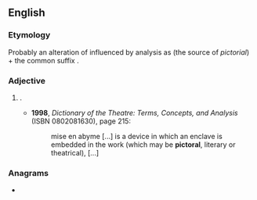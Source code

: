 ==English==

===Etymology===
Probably an alteration of {{m|en|pictorial}} influenced by analysis as {{der|en|la|pictor||painter}} (the source of ''pictorial'') + the common suffix {{m|en|-al}}.

===Adjective===
{{en-adj|?}}

# {{lb|en|uncommon|possibly|nonstandard}} {{altform|pictorial|lang=en}}.
#* '''1998''', ''Dictionary of the Theatre: Terms, Concepts, and Analysis'' (ISBN 0802081630), page 215:
#*: mise en abyme [...] is a device in which an enclave is embedded in the work (which may be '''pictoral''', literary or theatrical), [...]

===Anagrams===
* {{anagrams|en|tropical}}